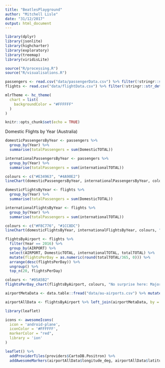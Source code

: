 ```yaml
---
title: "BeatlesPlayground"
author: "Mitchell Lisle"
date: "31/12/2017"
output: html_document
---
```


```r
library(dplyr)
library(jsonlite)
library(highcharter)
library(exploratory)
library(treemap)
library(viridisLite)

source("R/processing.R")
source("R/visualisations.R")

passengers <- read.csv("data/passengerData.csv") %>% filter(!stringr::str_detect(Metric, "TOTAL"))
flights <- read.csv("data/flightData.csv") %>% filter(!stringr::str_detect(AIRPORT, "TOTAL"))

mlrTheme <- hc_theme(
  chart = list(
    backgroundColor = "#FFFFFF"
  )
)

knitr::opts_chunk$set(echo = TRUE)
```

Domestic Flights by Year (Australia)
```r
domesticPassengersByYear <- passengers %>%
  group_by(Year) %>%
  summarise(totalPassengers = sum(DomesticTOTAL))

internationalPassengersByYear <- passengers %>%
  group_by(Year) %>%
  summarise(totalPassengers = sum(internationalTOTAL))

colours <- c("#E34963", "#4A90E2")
lineChart(domesticPassengersByYear, internationalPassengersByYear, colours, "More and more people fly each year", "Total number of Domestic & International Passengers by year", "BITRE", "https://bitre.gov.au/publications/ongoing/domestic_airline_activity-time_series.aspx")
```


```r
domesticFlightsByYear <- flights %>%
  group_by(Year) %>%
  summarise(totalPassengers = sum(DomesticTOTAL))

internationalFlightsByYear <- flights %>%
  group_by(Year) %>%
  summarise(totalPassengers = sum(internationalTOTAL))

colours <- c("#F8C776", "#1CC8DC")
lineChart(domesticFlightsByYear, internationalFlightsByYear, colours, "Steadily Growing number of Flights", "Total number of Domestic & International Flights by year", "BITRE", "https://bitre.gov.au/publications/ongoing/domestic_airline_activity-time_series.aspx")
```

```r
flightsByAirport <- flights %>%
  filter(Year == 2016) %>%
  group_by(AIRPORT) %>%
  select(AIRPORT, DomesticTOTAL, internationalTOTAL, totalTOTAL) %>%
  mutate(flightsPerDay = as.numeric(round(totalTOTAL/365, 0))) %>%
  arrange(desc(flightsPerDay)) %>%
  ungroup() %>%
  top_n(20, flightsPerDay)

colours <- "#05A5B2"
flightsPerDay_chart(flightsByAirport, colours, "No surprise here: Major Cities supply most flights per day", "Number of Flights PER DAY for Airports (Top 20)", "BITRE", "https://bitre.gov.au/publications/ongoing/domestic_airline_activity-time_series.aspx")
```

```r
airportMetaData <- data.table::fread("data/au-airports.csv") %>% mutate(municipality = toupper(municipality))

airportAllData <- flightsByAirport %>% left_join(airportMetaData, by = c("AIRPORT" = "municipality"))
```


```r
library(leaflet)

icons <- awesomeIcons(
  icon = 'android-plane',
  iconColor = '#FFFFFF',
  markerColor = "red",
  library = 'ion'
)

leaflet() %>%
  addProviderTiles(providers$CartoDB.Positron) %>%
  addAwesomeMarkers(airportAllData$longitude_deg, airportAllData$latitude_deg, icon = icons)
```

